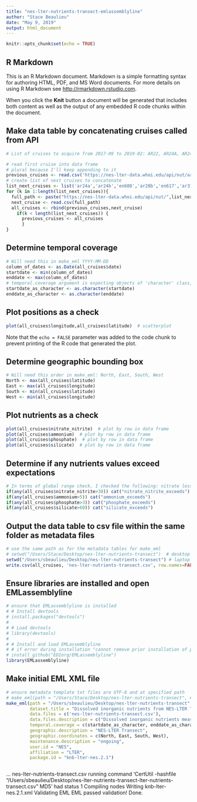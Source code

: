 ```yaml
---
title: "nes-lter-nutrients-transect-emlassemblyline"
author: "Stace Beaulieu"
date: "May 9, 2019"
output: html_document
---
```


```r
knitr::opts_chunk$set(echo = TRUE)
```

## R Markdown

This is an R Markdown document. Markdown is a simple formatting syntax for authoring HTML, PDF, and MS Word documents. For more details on using R Markdown see <http://rmarkdown.rstudio.com>.

When you click the **Knit** button a document will be generated that includes both content as well as the output of any embedded R code chunks within the document.

## Make data table by concatenating cruises called from API

```r
# List of cruises to acquire from 2017-09 to 2019-02: AR22, AR24A, AR24B, [can we include AR24C?], EN608, [can we include AR28A?], AR28B, EN617, AR31A, [any OOI nutrients for AR31B or AR31C?], AR32, EN627

# read first cruise into data frame
# plural because I'll keep appending to it
previous_cruises <- read.csv('https://nes-lter-data.whoi.edu/api/nut/ar22.csv')
# create list of next cruises to concatenate
list_next_cruises <- list('ar24a','ar24b','en608','ar28b','en617','ar31a','ar32','en627')
for (k in 1:length(list_next_cruises)){
  full_path <- paste("https://nes-lter-data.whoi.edu/api/nut/",list_next_cruises[[k]],".csv", sep = "")
  next_cruise <- read.csv(full_path)
  all_cruises <- rbind(previous_cruises,next_cruise)
    if(k < length(list_next_cruises)) {
      previous_cruises <- all_cruises
      }
}

```

## Determine temporal coverage

```r
# Will need this in make_eml YYYY-MM-DD
column_of_dates <- as.Date(all_cruises$date)
startdate <- min(column_of_dates)
enddate <- max(column_of_dates)
# temporal.coverage argument is expecting objects of 'character' class, not 'Date'
startdate_as_character <- as.character(startdate)
enddate_as_character <- as.character(enddate)

```

## Plot positions as a check

```r
plot(all_cruises$longitude,all_cruises$latitude)  # scatterplot

```

Note that the `echo = FALSE` parameter was added to the code chunk to prevent printing of the R code that generated the plot.


## Determine geographic bounding box

```r
# Will need this order in make_eml: North, East, South, West
North <- max(all_cruises$latitude)
East <- max(all_cruises$longitude)
South <- min(all_cruises$latitude)
West <- min(all_cruises$longitude)

```

## Plot nutrients as a check

```r
plot(all_cruises$nitrate_nitrite)  # plot by row in data frame
plot(all_cruises$ammonium)  # plot by row in data frame
plot(all_cruises$phosphate)  # plot by row in data frame
plot(all_cruises$silicate)  # plot by row in data frame

```

## Determine if any nutrients values exceed expectations

```r
# In terms of global range check, I checked the following: nitrate less than 30 umol/l and ammonium less than 5 umol/l (based on Rees et al. 2006 https://doi.org/10.1016/j.dsr2.2006.05.008), phosphate less than 3 (I can't find a good reference quickly but this appears to be upper for Atlantic), silicate less than 60 (Elements of Physical Oceanography chapter on marine silica cycle, for deep Atlantic, this is probably too high). AR24B cast 4 has anomalously high ammonium, with samples 241, 242, and 243 higher than the global range check. Anything special about this cast, or these samples in particular?
if(any(all_cruises$nitrate_nitrite>30)) cat("nitrate_nitrite_exceeds") 
if(any(all_cruises$ammonium>5)) cat("ammonium_exceeds")
if(any(all_cruises$phosphate>3)) cat("phosphate_exceeds")
if(any(all_cruises$silicate>60)) cat("silicate_exceeds")

```

## Output the data table to csv file within the same folder as metadata files

```r
# use the same path as for the metadata tables for make_eml
# setwd("/Users/Stace/Desktop/nes-lter-nutrients-transect")  # desktop
setwd("/Users/sbeaulieu/Desktop/nes-lter-nutrients-transect") # laptop
write.csv(all_cruises, 'nes-lter-nutrients-transect.csv', row.names=FALSE)

```

## Ensure libraries are installed and open EMLassemblyline

```r
# ensure that EMLassemblyline is installed
# # Install devtools
# install.packages("devtools")
# 
# # Load devtools
# library(devtools)
# 
# # Install and load EMLassemblyline
# # if error during installation "cannot remove prior installation of package", restart RStudio and manually install that package
# install_github("EDIorg/EMLassemblyline")
library(EMLassemblyline)

```

## Make initial EML XML file

```r
# ensure metadata template txt files are UTF-8 and at specified path
# make_eml(path = "/Users/Stace/Desktop/nes-lter-nutrients-transect", # desktop
make_eml(path = "/Users/sbeaulieu/Desktop/nes-lter-nutrients-transect",
         dataset.title = "Dissolved inorganic nutrients from NES-LTER Transect cruises, including 4 macro-nutrients from water column bottle samples, ongoing since 2017",
         data.files = c('nes-lter-nutrients-transect.csv'),
         data.files.description = c("Dissolved inorganic nutrients measured from water column bottle samples taken on NES-LTER Transect cruises, ongoing since 2017, including nitrate + nitrite, ammonium, silicate, and phosphate."),
         temporal.coverage = c(startdate_as_character, enddate_as_character),
         geographic.description = "NES-LTER Transect",
         geographic.coordinates = c(North, East, South, West),
         maintenance.description = "ongoing",
         user.id = "NES",
         affiliation = "LTER",
         package.id = "knb-lter-nes.2.1")



```
<creators>
<publicationDate>
<abstract>
<keywordSet>
<intellectualRights>
<temporalCoverage>
<geographicCoverage>
<maintenance>
<contacts>
<methods>
<project>
<associatedParty>
<additionalInfo>
<dataTable> ... nes-lter-nutrients-transect.csv
running command 'CertUtil -hashfile "/Users/sbeaulieu/Desktop/nes-lter-nutrients-transect\nes-lter-nutrients-transect.csv" MD5' had status 1<additionalMetadata>
Compiling nodes
Writing knb-lter-nes.2.1.xml
Validating EML
EML passed validation!
Done.

